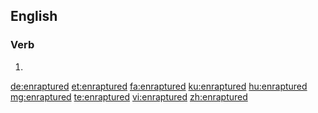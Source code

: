 ==English==

===Verb===
{{head|en|verb form}}

# {{en-past of|enrapture}}

[[de:enraptured]]
[[et:enraptured]]
[[fa:enraptured]]
[[ku:enraptured]]
[[hu:enraptured]]
[[mg:enraptured]]
[[te:enraptured]]
[[vi:enraptured]]
[[zh:enraptured]]